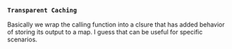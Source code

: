 ### `Transparent Caching`

Basically we wrap the calling function into a
clsure that has added behavior of storing its
output to a map. I guess that can be useful for
specific scenarios.
